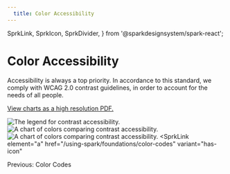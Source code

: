 ```yaml
---
  title: Color Accessibility
---
```






  SprkLink,
  SprkIcon,
  SprkDivider,
} from '@sparkdesignsystem/spark-react';

# Color Accessibility
  Accessibility is always a top priority. In accordance to this standard, we comply with WCAG 2.0 contrast guidelines, in order to account for the needs of all people.

[View charts as a high resolution PDF.](/using-spark/components/link)

<img
  srcset={accessibilityKeySet}
  src={accessibilityKey}
  sizes="(min-width: 1120px) 1120px,
        (min-width: 1680px) 1680px,
        560px"
  class="sprk-u-mbm sprk-u-mtm"
  alt="The legend for contrast accessibility."/>
<img
  srcset={accessibilityChart1Set}
  src={accessibilityChart1}
  sizes="(min-width: 1120px) 1120px,
        (min-width: 1680px) 1680px,
        560px"
  class="sprk-u-mbm"
  alt="A chart of colors comparing contrast accessibility."/>
<img
  srcset={accessibilityChart2Set}
  src={accessibilityChart2}
  sizes="(min-width: 1120px) 1120px,
        (min-width: 1680px) 1680px,
        560px"
  class="sprk-u-mbm"
  alt="A chart of colors comparing contrast accessibility."/>
<SprkDivider element="span"/>
<SprkLink
  element="a"
  href="/using-spark/foundations/color-codes"
  variant="has-icon"
>
  <SprkIcon
    additionalClasses="
      sprk-u-mrs
      sprk-c-Icon--m
      sprk-c-Icon--stroke-current-color"
    iconName="arrow-left"
  />
  Previous: Color Codes
</SprkLink>